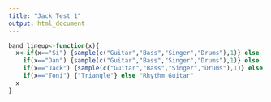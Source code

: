 ```yaml
---
title: "Jack Test 1"
output: html_document
---
```


```r
band_lineup<-function(x){
  x<-if(x=="Si") {sample(c("Guitar","Bass","Singer","Drums"),1)} else 
    if(x=="Dan") {sample(c("Guitar","Bass","Singer","Drums"),1)} else
    if(x=="Jack") {sample(c("Guitar","Bass","Singer","Drums"),1)} else
    if(x=="Toni") {"Triangle"} else "Rhythm Guitar"
  x
}
```

